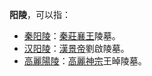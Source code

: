 '''阳陵'''，可以指：

*[[秦阳陵|秦阳陵]]：[[秦莊襄王|秦莊襄王]]陵墓。
*[[汉阳陵|汉阳陵]]：[[漢景帝|漢景帝]]劉啟陵墓。
*[[高麗陽陵|高麗陽陵]]：[[高麗神宗|高麗神宗]]王晫陵墓。

{{Disambig|Cat=二字墓葬建筑消歧义}}